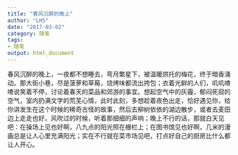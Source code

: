```yaml
---
title: "春风沉醉的晚上"
author: "LHS"
date: "2017-03-02"
category: 随笔
tags: 
- 随笔
output: html_document
---
```


春风沉醉的晚上，一夜都不想睡去，弯月繁星下，被温暖烘托的梅花，终于暗香涌动。那大街小巷，尽是菠萝和草莓，烧烤味都流出挎包；衣着光鲜的人们，叽叽喳喳说笑着不停，讨论着春天的菜品和郊游的事宜。想起空气中的灰霾，郁闷死寂的空气，室内扔满文字的荒芜心情，此时此刻，多想趁着夜色出走，恰好遇见你，给你讲发生在这个时候的稀奇古怪的故事，然后去柳树依依的湖边散步，或者去麦田边上走走也好，风吹过的时候，听着那细细的声响；晚上不行的话，那就白天见吧：在操场上见也好啊，八九点的阳光照在栅栏上；在图书馆见也好啊，几米的漫画总是让人心里充满阳光；实在不行就在菜市场见吧，打点好自己的厨房比什么都让人开心。